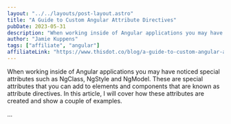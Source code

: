 ```yaml
---
layout: "../../layouts/post-layout.astro"
title: "A Guide to Custom Angular Attribute Directives"
pubDate: 2023-05-31
description: "When working inside of Angular applications you may have noticed special attributes such as NgClass, NgStyle and NgModel. These are special attributes that you can add to elements and components that are known as attribute directives. In this article, I will cover how these attributes are created and show a couple of examples."
author: "Jamie Kuppens"
tags: ["affiliate", "angular"]
affiliateLink: "https://www.thisdot.co/blog/a-guide-to-custom-angular-attribute-directives"
---
```


When working inside of Angular applications you may have noticed special
attributes such as NgClass, NgStyle and NgModel. These are special attributes
that you can add to elements and components that are known as attribute
directives. In this article, I will cover how these attributes are created and
show a couple of examples.

...
